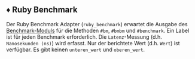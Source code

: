 ## ♦️ Ruby Benchmark

Der Ruby Benchmark Adapter (`ruby_benchmark`) erwartet die Ausgabe des [Benchmark-Moduls](https://github.com/ruby/benchmark) für die Methoden `#bm`, `#bmbm` und `#benchmark`.
Ein Label ist für jeden Benchmark erforderlich.
Die `Latenz`-Messung (d.h. `Nanosekunden (ns)`) wird erfasst.
Nur der berichtete Wert (d.h. `Wert`) ist verfügbar. Es gibt keinen `unteren_wert` und `oberen_wert`.